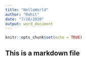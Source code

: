 ```yaml
---
title: "HelloWorld"
author: "Rohit"
date: "7/28/2020"
output: word_document
---
```


```r
knitr::opts_chunk$set(echo = TRUE)
```

## This is a markdown file


